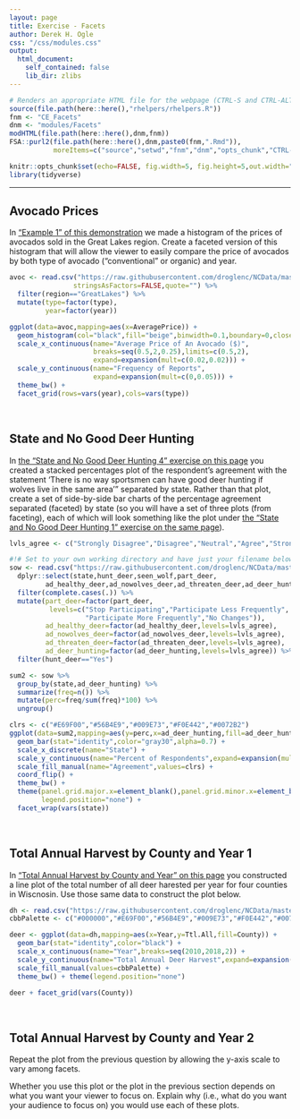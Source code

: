```yaml
---
layout: page
title: Exercise - Facets
author: Derek H. Ogle
css: "/css/modules.css"
output:
  html_document:
    self_contained: false
    lib_dir: zlibs
---
```


```r
# Renders an appropriate HTML file for the webpage (CTRL-S and CTRL-ALT-C)
source(file.path(here::here(),"rhelpers/rhelpers.R"))
fnm <- "CE_Facets"
dnm <- "modules/Facets"
modHTML(file.path(here::here(),dnm,fnm))
FSA::purl2(file.path(here::here(),dnm,paste0(fnm,".Rmd")),
           moreItems=c("source","setwd","fnm","dnm","opts_chunk","CTRL-S"))
```
```r
knitr::opts_chunk$set(echo=FALSE, fig.width=5, fig.height=5,out.width="60%")
library(tidyverse)
```

----

## Avocado Prices
In ["Example 1" of this demonstration](http://derekogle.com/NCGraphing/modules/Univariate_Density/Demo_Avocados.html#example-1) we made a histogram of the prices of avocados sold in the Great Lakes region. Create a faceted version of this histogram that will allow the viewer to easily compare the price of avocados by both type of avocado ("conventional" or organic) and year.

```r
avoc <- read.csv("https://raw.githubusercontent.com/droglenc/NCData/master/Avocados.csv",
                stringsAsFactors=FALSE,quote="") %>%
  filter(region=="GreatLakes") %>%
  mutate(type=factor(type),
         year=factor(year))

ggplot(data=avoc,mapping=aes(x=AveragePrice)) +
  geom_histogram(col="black",fill="beige",binwidth=0.1,boundary=0,closed="left") +
  scale_x_continuous(name="Average Price of An Avocado ($)",
                     breaks=seq(0.5,2,0.25),limits=c(0.5,2),
                     expand=expansion(mult=c(0.02,0.02))) +
  scale_y_continuous(name="Frequency of Reports",
                     expand=expansion(mult=c(0,0.05))) +
  theme_bw() +
  facet_grid(rows=vars(year),cols=vars(type))

```

&nbsp;

## State and No Good Deer Hunting
In [the "State and No Good Deer Hunting 4" exercise on this page](https://derekogle.com/NCGraphing/modules/Univariate_Groups/CE_Wolves.html#state-and-no-good-deer-hunting-4) you created a stacked percentages plot of the respondent's agreement with the statement ‘There is no way sportsmen can have good deer hunting if wolves live in the same area’” separated by state. Rather than that plot, create a set of side-by-side bar charts of the percentage agreement separated (faceted) by state (so you will have a set of three plots (from faceting), each of which will look something like the plot under [the "State and No Good Deer Hunting 1" exercise on the same page](https://derekogle.com/NCGraphing/modules/Univariate_Groups/CE_Wolves.html#state-and-no-good-deer-hunting-1)).

```r
lvls_agree <- c("Strongly Disagree","Disagree","Neutral","Agree","Strongly Agree")

#!# Set to your own working directory and have just your filename below.
sow <- read.csv("https://raw.githubusercontent.com/droglenc/NCData/master/StateOfWolf.csv") %>%
  dplyr::select(state,hunt_deer,seen_wolf,part_deer,
         ad_healthy_deer,ad_nowolves_deer,ad_threaten_deer,ad_deer_hunting) %>%
  filter(complete.cases(.)) %>%
  mutate(part_deer=factor(part_deer,
          levels=c("Stop Participating","Participate Less Frequently",
                   "Participate More Frequently","No Changes")),
         ad_healthy_deer=factor(ad_healthy_deer,levels=lvls_agree),
         ad_nowolves_deer=factor(ad_nowolves_deer,levels=lvls_agree),
         ad_threaten_deer=factor(ad_threaten_deer,levels=lvls_agree),
         ad_deer_hunting=factor(ad_deer_hunting,levels=lvls_agree)) %>%
  filter(hunt_deer=="Yes")

sum2 <- sow %>%
  group_by(state,ad_deer_hunting) %>%
  summarize(freq=n()) %>%
  mutate(perc=freq/sum(freq)*100) %>%
  ungroup()

clrs <- c("#E69F00","#56B4E9","#009E73","#F0E442","#0072B2")
ggplot(data=sum2,mapping=aes(y=perc,x=ad_deer_hunting,fill=ad_deer_hunting)) +
  geom_bar(stat="identity",color="gray30",alpha=0.7) +
  scale_x_discrete(name="State") +
  scale_y_continuous(name="Percent of Respondents",expand=expansion(mult=c(0,0.05))) +
  scale_fill_manual(name="Agreement",values=clrs) +
  coord_flip() +
  theme_bw() +  
  theme(panel.grid.major.x=element_blank(),panel.grid.minor.x=element_blank(),
        legend.position="none") +
  facet_wrap(vars(state))
```

&nbsp;

## Total Annual Harvest by County and Year 1
In ["Total Annual Harvest by County and Year" on this page](https://derekogle.com/NCGraphing/modules/Means/CE_DeerHarvest.html#total-annual-harvest-by-county-and-year) you constructed a line plot of the total number of all deer harested per year for four counties in Wiscnosin. Use those same data to construct the plot below.

```r
dh <- read.csv("https://raw.githubusercontent.com/droglenc/NCData/master/DeerHarvest.csv")
cbbPalette <- c("#000000","#E69F00","#56B4E9","#009E73","#F0E442","#0072B2","#D55E00","#CC79A7")

deer <- ggplot(data=dh,mapping=aes(x=Year,y=Ttl.All,fill=County)) +
  geom_bar(stat="identity",color="black") +
  scale_x_continuous(name="Year",breaks=seq(2010,2018,2)) +
  scale_y_continuous(name="Total Annual Deer Harvest",expand=expansion(mult=c(0,0.05))) +
  scale_fill_manual(values=cbbPalette) +
  theme_bw() + theme(legend.position="none")

deer + facet_grid(vars(County))
```

&nbsp;

## Total Annual Harvest by County and Year 2
Repeat the plot from the previous question by allowing the y-axis scale to vary among facets.

Whether you use this plot or the plot in the previous section depends on what you want your viewer to focus on. Explain why (i.e., what do you want your audience to focus on) you would use each of these plots.
